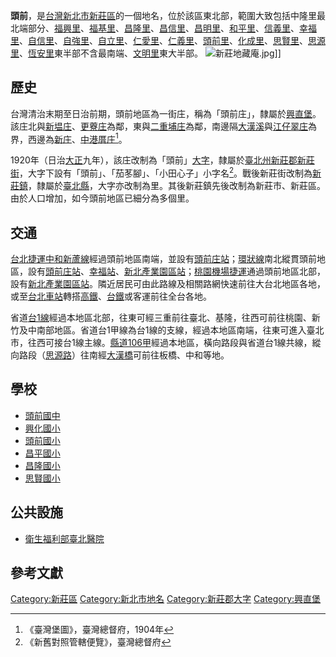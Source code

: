 {{noteTA
|1 = zh-cn:庄; zh-hk:庄; zh-tw:庄;
}}
'''頭前'''，是[[台灣|台灣]][[新北市|新北市]][[新莊區|新莊區]]的一個地名，位於該區東北部，範圍大致包括中隆里最北端部分、[[福興里|福興里]]、[[福基里|福基里]]、[[昌隆里|昌隆里]]、[[昌信里|昌信里]]、[[昌明里|昌明里]]、[[和平里|和平里]]、[[信義里|信義里]]、[[幸福里|幸福里]]、[[自信里|自信里]]、[[自強里|自強里]]、[[自立里|自立里]]、[[仁愛里|仁愛里]]、[[仁義里|仁義里]]、[[頭前里|頭前里]]、[[化成里|化成里]]、[[思賢里|思賢里]]、[[思源里|思源里]]、[[恆安里|恆安里]]東半部不含最南端、[[文明里|文明里]]東大半部。
[[File:新莊地藏庵.jpg|thumb]]]]

{{Taiwanese
| hanji = 頭前庄
| tsuin = ㄊㄡˊㄑㄧㄢˊㄓㄨㄤ
| pinyin = Tóuqiánzhuāng 
| wg = Touchien Chuang
| holo = Thâu-tsîng-tsng
| pfs = Thèu-chhièn-chông 
| formosan = 
| kana = 
}}

==歷史==
台灣清治末期至日治前期，頭前地區為一街庄，稱為「頭前庄」，隸屬於[[興直堡|興直堡]]。該庄北與[[新塭_(新北市)|新塭庄]]、[[更寮_(新北市)|更藔庄]]為鄰，東與[[二重埔_(新北市)|二重埔庄]]為鄰，南邊隔[[大漢溪|大漢溪]]與[[江仔翠庄|江仔翠庄]]為界，西邊為[[新莊_(大字)|新庄]]、[[中港厝庄|中港厝庄]]<ref>《臺灣堡圖》，臺灣總督府，1904年</ref>。

1920年（日治[[大正|大正]]九年），該庄改制為「頭前」[[大字|大字]]，隸屬於[[臺北州|臺北州]][[新莊郡|新莊郡]][[新莊街|新莊街]]，大字下設有「頭前」、「茄苳腳」、「小田心子」小字名<ref>《新舊對照管轄便覽》，臺灣總督府</ref>。戰後新莊街改制為[[新莊區|新莊鎮]]，隸屬於[[臺北縣|臺北縣]]，大字亦改制為里。其後新莊鎮先後改制為新莊市、新莊區。由於人口增加，如今頭前地區已細分為多個里。

==交通==
[[台北捷運|台北捷運]][[中和新蘆線|中和新蘆線]]經過頭前地區南端，並設有[[頭前庄站|頭前庄站]]；[[環狀線_(台北捷運)|環狀線]]南北縱貫頭前地區，設有[[頭前庄站|頭前庄站]]、[[幸福站|幸福站]]、[[新北產業園區站|新北產業園區站]]；[[桃園機場捷運|桃園機場捷運]]通過頭前地區北部，設有[[新北產業園區站|新北產業園區站]]。隣近居民可由此路線及相關路網快速前往大台北地區各地，或至[[台北車站|台北車站]]轉搭[[台灣高鐵|高鐵]]、[[台鐵|台鐵]]或客運前往全台各地。

省道[[台1線|台1線]]經過本地區北部，往東可經三重前往臺北、基隆，往西可前往桃園、新竹及中南部地區。省道台1甲線為台1線的支線，經過本地區南端，往東可進入臺北市，往西可接台1線主線。[[縣道106號|縣道106甲]]經過本地區，橫向路段與省道台1線共線，縱向路段（[[思源路|思源路]]）往南經[[大漢橋|大漢橋]]可前往板橋、中和等地。

==學校==
*[[頭前國中|頭前國中]]
*[[興化國小|興化國小]]
*[[頭前國小|頭前國小]]
*[[昌平國小|昌平國小]]
*[[昌隆國小|昌隆國小]]
*[[思賢國小|思賢國小]]

==公共設施==
*[[衛生福利部臺北醫院|衛生福利部臺北醫院]]

==參考文獻==
{{reflist}}

{{新莊郡}}

[[Category:新莊區|Category:新莊區]]
[[Category:新北市地名|Category:新北市地名]]
[[Category:新莊郡大字|Category:新莊郡大字]]
[[Category:興直堡|Category:興直堡]]